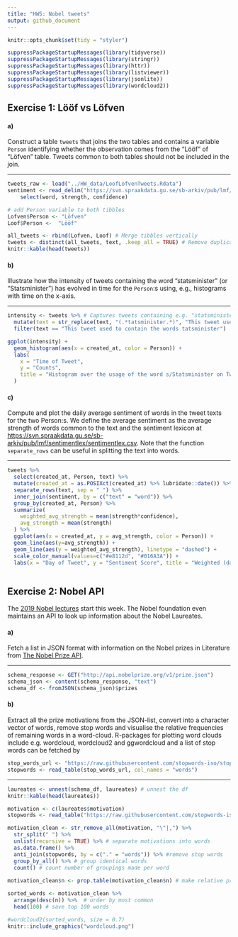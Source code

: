 ```yaml
---
title: "HW5: Nobel tweets"
output: github_document
---
```

```r
knitr::opts_chunk$set(tidy = "styler")
```
```r
suppressPackageStartupMessages(library(tidyverse))
suppressPackageStartupMessages(library(stringr))
suppressPackageStartupMessages(library(httr))
suppressPackageStartupMessages(library(listviewer))
suppressPackageStartupMessages(library(jsonlite))
suppressPackageStartupMessages(library(wordcloud2))
``` 

## Exercise 1: Lööf vs Löfven

#### a)

Construct a table `tweets` that joins the two tables and contains a variable `Person` identifying whether the observation comes from the “Lööf” of “Löfven” table. Tweets common to both tables should not be included in the join.

***

```r
tweets_raw <- load("../HW_data/LoofLofvenTweets.Rdata")
sentiment <- read_delim("https://svn.spraakdata.gu.se/sb-arkiv/pub/lmf/sentimentlex/sentimentlex.csv", delim = ",") %>%
    select(word, strength, confidence)

# add Person variable to both tibbles
Lofven$Person <- "Löfven"
Loof$Person <-  "Lööf"

all_tweets <- rbind(Lofven, Loof) # Merge tibbles vertically
tweets <- distinct(all_tweets, text, .keep_all = TRUE) # Remove duplicate sum(Lofven$text == Loof$text) = 902 tweets
knitr::kable(head(tweets))
```

#### b)

Illustrate how the intensity of tweets containing the word “statsminister” (or “Statsminister”) has evolved in time for
the `Person`:s using, e.g., histograms with time on the x-axis.

***

```r
intensity <- tweets %>% # Captures tweets containing e.g. "statsministerkandidat" and "xyztatsminister"
  mutate(text = str_replace(text, "(.*tatsminister.*)", "This tweet used to contain the words tatsminister")) %>% 
  filter(text == "This tweet used to contain the words tatsminister")

ggplot(intensity) +
  geom_histogram(aes(x = created_at, color = Person)) +
  labs(
    x = "Time of Tweet",
    y = "Counts",
    title = "Histogram over the usage of the word s/Statsminister on Twitter"
  )

```

#### c)

Compute and plot the daily average sentiment of words in the tweet texts for the two Person:s. We define the average sentiment as the average strength of words common to the text and the sentiment lexicon at [https://svn.spraakdata.gu.se/sb-arkiv/pub/lmf/sentimentlex/sentimentlex.csv](https://svn.spraakdata.gu.se/sb-arkiv/pub/lmf/sentimentlex/sentimentlex.csv). Note that the function `separate_rows` can be useful in splitting the text into words.

***
```r
tweets %>% 
  select(created_at, Person, text) %>%
  mutate(created_at = as.POSIXct(created_at) %>% lubridate::date()) %>% 
  separate_rows(text, sep = " ") %>% 
  inner_join(sentiment, by = c("text" = "word")) %>% 
  group_by(created_at, Person) %>% 
  summarize(
    weighted_avg_strength = mean(strength*confidence),
    avg_strength = mean(strength)
  ) %>% 
  ggplot(aes(x = created_at, y = avg_strength, color = Person)) + 
  geom_line(aes(y=avg_strength)) +
  geom_line(aes(y = weighted_avg_strength), linetype = "dashed") + 
  scale_color_manual(values=c("#e8112d", "#016A3A")) +
  labs(x = "Day of Tweet", y = "Sentiment Score", title = "Weighted (dashed) and unweighted average tweet sentiment for two politicians")
    

```

## Exercise 2: Nobel API

The [2019 Nobel lectures](https://www.nobelprize.org/ceremonies/nobel-week-2019/) start this week. The Nobel foundation even maintains an API to look up information about the Nobel Laureates. 

#### a) 

Fetch a list in JSON format with information on the Nobel prizes in Literature from [The Nobel Prize API](https://nobelprize.readme.io/).

***

```r
schema_response <- GET("http://api.nobelprize.org/v1/prize.json")
schema_json <- content(schema_response, "text")
schema_df <- fromJSON(schema_json)$prizes
```

#### b) 

Extract all the prize motivations from the JSON-list, convert into a character vector of words, remove stop words and visualise the relative frequencies of remaining words in a word-cloud. R-packages for plotting word clouds include e.g. wordcloud, wordcloud2 and ggwordcloud and a list of stop words can be fetched by

```r
stop_words_url <- "https://raw.githubusercontent.com/stopwords-iso/stopwords-en/master/stopwords-en.txt"
stopwords <- read_table(stop_words_url, col_names = "words")
```

***

```r
laureates <- unnest(schema_df, laureates) # unnest the df
knitr::kable(head(laureates))

motivation <- c(laureates$motivation)
stopwords <- read_table("https://raw.githubusercontent.com/stopwords-iso/stopwords-en/master/stopwords-en.txt", col_names = "words")

motivation_clean <- str_remove_all(motivation, "\"|,") %>% 
  str_split(" ") %>% 
  unlist(recursive = TRUE) %>% # separate motivations into words
  as.data.frame() %>% 
  anti_join(stopwords, by = c("." = "words")) %>% #remove stop words
  group_by_all() %>% # group identical words
  count() # count number of groupings made per word
  
motivation_clean$n <- prop.table(motivation_clean$n) # make relative proportion

sorted_words <- motivation_clean %>% 
  arrange(desc(n)) %>%  # order by most common
  head(100) # save top 100 words

#wordcloud2(sorted_words, size = 0.7)
knitr::include_graphics("wordcloud.png")
```

